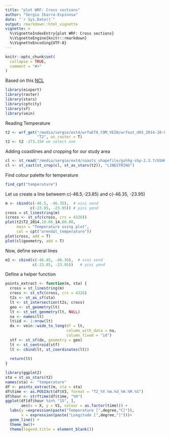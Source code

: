 ```yaml
---
title: "plot WRF: Cross sections"
author: "Sergio Ibarra-Espinosa"
date: "`r Sys.Date()`"
output: rmarkdown::html_vignette
vignette: >
  %\VignetteIndexEntry{plot WRF: Cross sections}
  %\VignetteEngine{knitr::rmarkdown}
  %\VignetteEncoding{UTF-8}
---
```


```r
knitr::opts_chunk$set(
  collapse = TRUE,
  comment = "#>"
)
```

Based on this [NCL](https://www.ncl.ucar.edu/Applications/wrf.shtml) 

```r
library(eixport)
library(raster)
library(stars)
library(cptcity)
library(sf)
library(vein)
```

Reading Temperature
```r
t2 <- wrf_get("/media/sergio/ext4/wrfoETA_COM_VEIN/wrfout_d03_2014-10-03_00:00:00", 
              "T2", as_raster = T)
t2 <- t2 -273.15# we select one
```

Adding coastlines and cropping for our study area
```r
cl <- st_read("/media/sergio/ext4/coasts_shapefile/gshhg-shp-2.3.7/GSHHS_shp/f/GSHHS_f_L1.shp")
cl <- st_cast(st_crop(cl, st_as_stars(t2)), "LINESTRING")
```

Find colour palette for temperature
```r
find_cpt("temperature")
```


Let us create a line betweem c(-46.5,-23.85) and c(-46.35, -23.95)

```r
m <- cbind(c(-46.5, -46.35),  # xini xend
           c(-23.85, -23.95)) # yini yend
cross = st_linestring(m)
(cross <- st_sfc(cross, crs = 4326))
plot(t2$T2_2014.10.06_14.00.00, 
     main = "Temperature using plot", 
     col = cpt("arendal_temperature"))
plot(cross, add = T)
plot(cl$geometry, add = T)
```

Now, define several lines
```r
m2 <- cbind(c(-46.05, -46.36),  # xini xend
            c(-23.85, -23.95))   # yini yend
```
Define a helper function

```r
points_extract <- function(m, sta) {
  cross = st_linestring(m)
  cross <- st_sfc(cross, crs = 4326)
  t2s <- st_as_sf(sta)
  lt <- st_intersection(t2s, cross) 
  geo <- st_geometry(lt)
  lt <- st_set_geometry(lt, NULL)
  na <- names(lt)
  lt$id <- 1:nrow(lt)
  dx <- vein::wide_to_long(df = lt, 
                           column_with_data = na, 
                           column_fixed = "id")
  stf <- st_sf(dx, geometry = geo)
  lt <- st_centroid(stf)
  lt <- cbind(lt, st_coordinates(lt))
  
  return(lt)
}
```


```r
library(ggplot2)
sta = st_as_stars(t2)
names(sta) <- "temperature"
df <- points_extract(m, sta = sta)
df$time <- as.POSIXct(df$V3, format = "T2_%Y.%m.%d_%H.%M.%S")
df$hour <- strftime(df$time, "%H")
ggplot(df[df$hour %in% "15", ], 
       aes(x = X, y = V1, colour = as.factor(time))) +
  labs(y =expression(paste("Temperature [",degree,"C]")),
       x = expression(paste("Longitude [",degree,"]")))+
  geom_line() +
  theme_bw()+
  theme(legend.title = element_blank())
```
